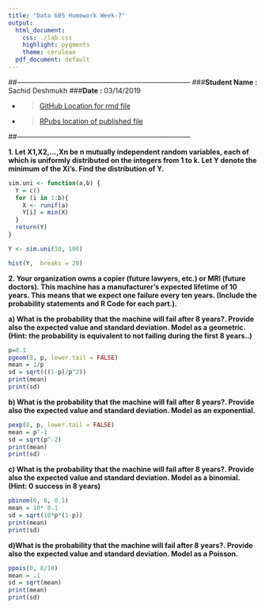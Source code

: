 ```yaml
---
title: "Data 605 Homework Week-7"
output:
  html_document:
    css: ./lab.css
    highlight: pygments
    theme: cerulean
  pdf_document: default
---
```


##---------------------------------------------------------------------------
###**Student Name :** Sachid Deshmukh
###**Date :** 03/14/2019

* > [GitHub Location for rmd 
file](https://github.com/mlforsachid/MSDSQ2Data605/blob/master/Week7/HW-7/SachidVijay.Deshmukh60.Rmd)

* > [RPubs location of published file](http://rpubs.com/sachid/Data605Week7HW)

##---------------------------------------------------------------------------

**1. Let X1,X2,...,Xn be n mutually independent random variables, each of which is uniformly distributed on the integers from 1 to k. Let Y denote the minimum of the Xi's. Find the distribution of Y.**

```r
sim.uni <- function(a,b) {
  Y = c()
  for (i in 1:b){
    X <- runif(a)
    Y[i] = min(X)
  }
  return(Y)
}

Y <- sim.uni(10, 100)

hist(Y,  breaks = 20)
```

**2. Your organization owns a copier (future lawyers, etc.) or MRI (future doctors). This machine has a manufacturer's expected lifetime of 10 years. This means that we expect one failure every ten years. (Include the probability statements and R Code for each part.).**

**a) What is the probability that the machine will fail after 8 years?. Provide also the expected value and standard deviation. Model as a geometric. (Hint: the probability is equivalent to not failing during the first 8 years..)**

```r
p=0.1
pgeom(8, p, lower.tail = FALSE)
mean = 1/p
sd = sqrt(((1-p)/p^2))
print(mean)
print(sd)
```

**b) What is the probability that the machine will fail after 8 years?. Provide also the expected value and standard deviation. Model as an exponential.**

```r
pexp(8, p, lower.tail = FALSE)
mean = p^-1
sd = sqrt(p^-2)
print(mean)
print(sd)
```

**c) What is the probability that the machine will fail after 8 years?. Provide also the expected value and standard deviation. Model as a binomial. (Hint: 0 success in 8 years)**

```r
pbinom(0, 8, 0.1)
mean = 10* 0.1
sd = sqrt(10*p*(1-p))
print(mean)
print(sd)
```

**d)What is the probability that the machine will fail after 8 years?. Provide also the expected value and standard deviation. Model as a Poisson. **

```r
ppois(0, 8/10)
mean = .1
sd = sqrt(mean)
print(mean)
print(sd)

```